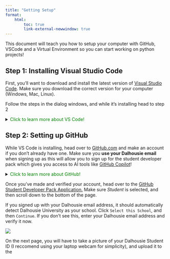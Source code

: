 ```yaml
---
title: "Getting Setup"
format: 
    html:
        toc: true
        link-external-newwindow: true
---
```


This document will teach you how to setup your computer with GitHub, VSCode and a Virtual Environment so you can start working on python projects!

## Step 1: Installing Visual Studio Code

First, you'll want to download and install the latest version of [Visual Studio Code](https://code.visualstudio.com/){target="_blank"}. Make sure you download the correct version for your computer (Windows, Mac, Linux).

Follow the steps in the dialog windows, and while it's installing head to step 2

<details>
<summary> <span style="color:green">Click to learn more about VS Code! </span> </summary>
> Visual Studio Code (often referred to as VS Code) is a free, open-source code editor developed by Microsoft. It's lightweight, yet powerful, and supports development in multiple programming languages such as Python, JavaScript, Java, C++, and many more.
VS Code features include syntax highlighting, intelligent code completion (IntelliSense), code refactoring, and debugging tools. It also supports Git for version control, has a built-in terminal for command-line operations, and a rich ecosystem of extensions for enhancing its functionality. It's designed to be highly customizable, allowing users to change the editor's theme, keyboard shortcuts, and preferences. VS Code is available for Windows, macOS, and Linux. It's widely used by developers across the globe for both small and large scale projects.
</details>

## Step 2: Setting up GitHub

While VS Code is installing, head over to [GitHub.com](https://github.com/login){target="_blank"} and make an account if you don't already have one. Make sure you **use your Dalhousie email** when signing up as this will allow you to sign up for the student developer pack which gives you access to AI tools like [GitHub Copilot](https://github.com/features/copilot){target="_blank"}!

<details>
<summary> <span style="color:green">Click to learn more about GitHub! </span> </summary>
> GitHub is a web-based platform used for version control and collaboration. It allows multiple people to work on projects at once without overwriting each other's changes. GitHub is built on Git, a distributed version control system that tracks changes to files. With GitHub, you can manage and store revisions of projects, share your code with others, view and track changes, and even revert back to previous versions of your code. It's widely used by software developers for personal projects, open-source projects, and team-based enterprise software development.
</details>

Once you've made and verified your account, head over to the [GitHub Student Developer Pack Application.](https://education.github.com/discount_requests/application){target="_blank"} Make sure *Student* is selected, and then scroll down to the bottom of the page.

If you signed up with your Dalhousie email address, it should automatically detect Dalhousie University as your school. Click `Select this School`, and then `Continue`. If you don't see this, enter your Dalhousie email address and verify it now.

![](images/github_student_app.PNG){width=560, height=315, fig-align="center"}

On the next page, you will have to take a picture of your Dalhousie Student ID (I reccomend using your laptop webcam for simplicity), and upload it to the 




